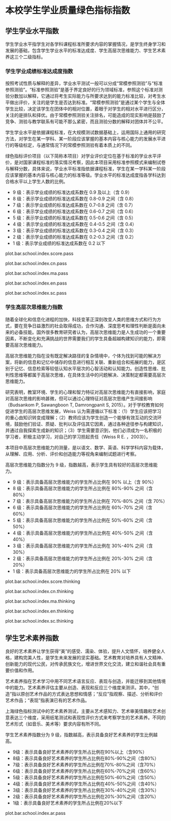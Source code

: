 <!-- chapter score  -->

\mytext

# 本校学生学业质量绿色指标指数

## 学生学业水平指数

学生学业水平指学生对各学科课程标准所要求内容的掌握情况，是学生终身学习和发展的基础，包含学生学业水平的标准达成度、学生高层次思维能力、学生艺术素养这三个二级指标。

### 学生学业成绩标准达成度指数

按照考试性质与解释的差异，学业水平测试一般可以分成“常模参照测验”与“标准参照测验”。“标准参照测验”是基于界定良好的行为领域标准，参照这个标准对测验分数加以解释，它通过将考生实际能力与所要求达到的能力标准比较，对考生水平做出评价，关注的是学生是否达到标准。“常模参照测验”是通过某个学生与全体学生比较，决定该学生在团体中的相对位置，着眼于对学生的相对水平进行区分，关注的是排队和择优。由于常模参照测验关注排名，可能造成的现实影响是鼓励了竞争、测验与教学联系有可能不那么紧密，而且测验分数的解释对团体并不公平。

学生学业水平是依据课程标准，在大规模测试数据基础上，运用国际上通用的研究方法，对学生在某一学科、某一阶段应该掌握的基本内容与核心能力的发展水平进行的等级标定，与通常情况下的常模参照测验有着本质上的不同。

绿色指标评价项目（以下简称本项目）对学业评价定位在基于标准的学业水平评价，是对国家课程标准的落实情况考察，因此本项目采用标准参照模式来编制试卷与解释分数，具体来说，学业水平标准指依据课程标准，学生在某一学科某一阶段应该掌握的基本内容与核心能力的标准等级。学业水平的标准达成度指各学科达到合格水平以上学生人数的比例。

\mylist

- 9 级：表示学业成绩的标准达成系数\footnote{将学业成绩合格率经过标准化等一系列转化后得到的数值，转化后的数据具有可加性和可比性，用于划
分学业成绩标准达成指数的等级。}在 0.9 及以上（含 0.9）
- 8 级：表示学业成绩的标准达成系数在 0.8-0.9 之间（含 0.8）
- 7 级：表示学业成绩的标准达成系数在 0.7-0.8 之间（含 0.7）
- 6 级：表示学业成绩的标准达成系数在 0.6-0.7 之间（含 0.6）
- 5 级：表示学业成绩的标准达成系数在 0.5-0.6 之间（含 0.5）
- 4 级：表示学业成绩的标准达成系数在 0.4-0.5 之间（含 0.4）
- 3 级：表示学业成绩的标准达成系数在 0.3-0.4 之间（含 0.3）
- 2 级：表示学业成绩的标准达成系数在 0.2-0.3 之间（含 0.2）
- 1 级：表示学业成绩的标准达成系数在 0.2 以下

\mytext

plot.bar.school.index.score.pass

plot.bar.school.index.cn.pass

plot.bar.school.index.ma.pass

plot.bar.school.index.en.pass

plot.bar.school.index.sc.pass



###  学生高层次思维能力指数

随着全球化和信息化进程的加快，科技变革正深刻改变人类的思维方式和行为方式，要在竞争日益激烈的社会取得成功，合作沟通、深度思考和理性判断是面向未来的必备技能。国外很多教育研究者认为，高层次思维能力是人生成功的一个重要因素，不断变化和充满挑战的世界需要我们的学生具备超越构建知识的能力，即需要高层次思维能力。

高层次思维能力指在没有既定解决路径的复杂情境中，个体为找到可能的解决方案，将新的信息和记忆中储存的信息进行相互关联、重新组合和拓展的能力，是区别于记忆、信息检索等较低认知水平层次的心智活动和认知能力。创造性思维、批判性思维等都属于高层次思维，在具体生活中的问题解决、决策制定都需要高层次思维能力。

研究表明，教室环境、学生的心理和智力特征对高层次思维能力有直接影响，家庭对高层次思维的影响甚微，但可以通过心理特征对高层次思维产生间接影响（Budsankom P, Sawangboon T, Damrongpanit S, 2015）。对于学校教育如何促进学生的高层次思维发展，Weiss 认为需遵循以下标准：（1）学生应该把学习的重心由知识转变成理解；（2）教师应该为学生创造一个能够有效互动的交流环境，鼓励他们验证、质疑、批判以及评估其它因素，通过各种途径参与构建知识，并通过自我探索生成新的知识；（3）学生需要意识到，他们必须成为一名积极的学习者，积极主动学习，对自己的学习担起责任（Weiss R E. ，2003}）。

本项目中高层次思维能力的测量，是以语文、数学、英语、科学学科内容为载体，从理解、应用、分析、评价和创造能力等视角来编制试题进行考察。

高层次思维能力指数分为 9 级，指数越高，表示学生具有较好的高层次思维能力。

\mylist

- 9 级：表示具备高层次思维能力的学生所占比例在 90% 以上（含 90%）
- 8 级：表示具备高层次思维能力的学生所占比例在 80%-90% 之间（含 80%）
- 7 级：表示具备高层次思维能力的学生所占比例在 70%-80% 之间（含 70%）
- 6 级：表示具备高层次思维能力的学生所占比例在 60%-70% 之间（含 60%）
- 5 级：表示具备高层次思维能力的学生所占比例在 50%-60% 之间（含 50%）
- 4 级：表示具备高层次思维能力的学生所占比例在 40%-50% 之间（含 40%）
- 3 级：表示具备高层次思维能力的学生所占比例在 30%-40% 之间（含 30%）
- 2 级：表示具备高层次思维能力的学生所占比例在 20%-30% 之间（含 20%）
- 1 级：表示具备高层次思维能力的学生所占比例在 20% 以下


\mytext

plot.bar.school.index.score.thinking

plot.bar.school.index.cn.thinking

plot.bar.school.index.ma.thinking

plot.bar.school.index.en.thinking

plot.bar.school.index.sc.thinking


## 学生艺术素养指数

良好的艺术素养让学生获得“美”的感受、濡染、体验，提升人文情怀，培养健全人格，建构完美人性，是学生未来发展的坚实基础。艺术教育对培养具有人文精神、创新能力的现代公民，对传承民族文化，增进世界文化交流，建立和谐社会具有重要价值和作用。

艺术素养指在艺术学习中用不同艺术语言反应、表现与创造，并能迁移到其他情境中的能力。艺术素养评估主要从创造、表现和反应三个维度来测评。其中，“创造”指以原创艺术作品的方式表达思想和情感；“反应”指观察、描述、分析和评价艺术作品；“表现”指表演已有的艺术作品。

上海绿色指标测试中的艺术素养测试，主要从艺术感知力、艺术审美情趣和艺术创意表达三个维度，采用纸笔测试和表现性评价方式来考察学生的艺术素养。不同的艺术形式（如音乐、美术等）要求内容有所不同。

学生艺术素养指数分为 9 级，指数越高，表示具备良好艺术素养的学生比例越高。

\mylist
-  9级：表示具备良好艺术素养的学生所占比例在90%以上（含90%）
-  8级：表示具备良好艺术素养的学生所占比例在80%-90%之间（含80%）
-  7级：表示具备良好艺术素养的学生所占比例在70%-80%之间（含70%）
-  6级：表示具备良好艺术素养的学生所占比例在60%-70%之间（含60%）
-  5级：表示具备良好艺术素养的学生所占比例在50%-60%之间（含50%）
-  4级：表示具备良好艺术素养的学生所占比例在40%-50%之间（含40%）
-  3级：表示具备良好艺术素养的学生所占比例在30%-40%之间（含30%）
-  2级：表示具备良好艺术素养的学生所占比例在20%-30%之间（含20%）
-  1级：表示具备良好艺术素养的学生所占比例在20%以下

\mytext

plot.bar.school.index.ar.pass
